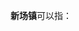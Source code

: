 '''新场镇'''可以指：
{{PRC admin/disambig|31/01/15/133/000|51/01/29/103/000|51/10/24/114/000|51/11/26/110/000|51/16/21/118/000|61/09/23/113/000}}
{{disambig|cat=三字中国镇名消歧义}}